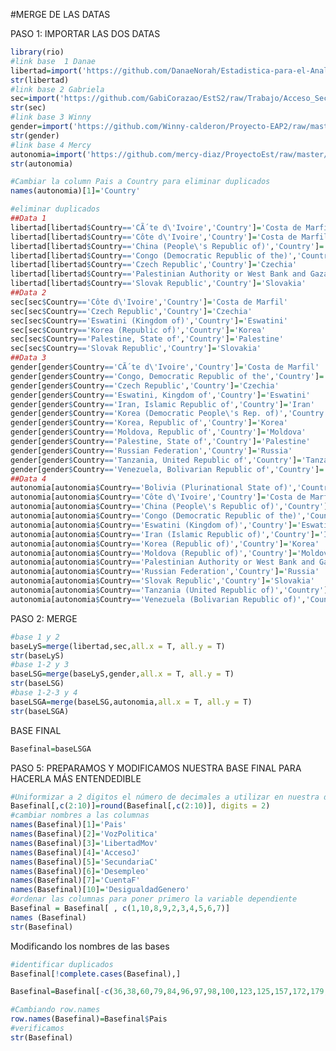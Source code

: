 #MERGE DE LAS DATAS

PASO 1: IMPORTAR LAS DOS DATAS
```r
library(rio)
#link base  1 Danae
libertad=import('https://github.com/DanaeNorah/Estadistica-para-el-Analisis-Politico-2-/raw/Trabajo/Libertad_civil.csv')
str(libertad)
#link base 2 Gabriela
sec=import('https://github.com/GabiCorazao/EstS2/raw/Trabajo/Acceso_Secundaria.csv')
str(sec)
#link base 3 Winny
gender=import('https://github.com/Winny-calderon/Proyecto-EAP2/raw/master/GenderData.csv')
str(gender)
#link base 4 Mercy
autonomia=import('https://github.com/mercy-diaz/ProyectoEst/raw/master/basefinal_MD.csv')
str(autonomia)
```

```r
#Cambiar la column Pais a Country para eliminar duplicados
names(autonomia)[1]='Country'
```

```r
#eliminar duplicados 
##Data 1
libertad[libertad$Country=='CÃ´te d\'Ivoire','Country']='Costa de Marfil'
libertad[libertad$Country=='Côte d\'Ivoire','Country']='Costa de Marfil'
libertad[libertad$Country=='China (People\'s Republic of)','Country']='China'
libertad[libertad$Country=='Congo (Democratic Republic of the)','Country']='Democratic Republic of the Congo'
libertad[libertad$Country=='Czech Republic','Country']='Czechia'
libertad[libertad$Country=='Palestinian Authority or West Bank and Gaza Strip','Country']='Palestine'
libertad[libertad$Country=='Slovak Republic','Country']='Slovakia'
##Data 2
sec[sec$Country=='Côte d\'Ivoire','Country']='Costa de Marfil'
sec[sec$Country=='Czech Republic','Country']='Czechia'
sec[sec$Country=='Eswatini (Kingdom of)','Country']='Eswatini'
sec[sec$Country=='Korea (Republic of)','Country']='Korea'
sec[sec$Country=='Palestine, State of','Country']='Palestine'
sec[sec$Country=='Slovak Republic','Country']='Slovakia'
##Data 3
gender[gender$Country=='CÃ´te d\'Ivoire','Country']='Costa de Marfil'
gender[gender$Country=='Congo, Democratic Republic of the','Country']='Democratic Republic of the Congo'
gender[gender$Country=='Czech Republic','Country']='Czechia'
gender[gender$Country=='Eswatini, Kingdom of','Country']='Eswatini'
gender[gender$Country=='Iran, Islamic Republic of','Country']='Iran'
gender[gender$Country=='Korea (Democratic People\'s Rep. of)','Country']='North Korea'
gender[gender$Country=='Korea, Republic of','Country']='Korea'
gender[gender$Country=='Moldova, Republic of','Country']='Moldova'
gender[gender$Country=='Palestine, State of','Country']='Palestine'
gender[gender$Country=='Russian Federation','Country']='Russia'
gender[gender$Country=='Tanzania, United Republic of','Country']='Tanzania'
gender[gender$Country=='Venezuela, Bolivarian Republic of','Country']='Venezuela'
##Data 4
autonomia[autonomia$Country=='Bolivia (Plurinational State of)','Country']='Bolivia'
autonomia[autonomia$Country=='Côte d\'Ivoire','Country']='Costa de Marfil'
autonomia[autonomia$Country=='China (People\'s Republic of)','Country']='China'
autonomia[autonomia$Country=='Congo (Democratic Republic of the)','Country']='Democratic Republic of the Congo'
autonomia[autonomia$Country=='Eswatini (Kingdom of)','Country']='Eswatini'
autonomia[autonomia$Country=='Iran (Islamic Republic of)','Country']='Iran'
autonomia[autonomia$Country=='Korea (Republic of)','Country']='Korea'
autonomia[autonomia$Country=='Moldova (Republic of)','Country']='Moldova'
autonomia[autonomia$Country=='Palestinian Authority or West Bank and Gaza Strip','Country']='Palestine'
autonomia[autonomia$Country=='Russian Federation','Country']='Russia'
autonomia[autonomia$Country=='Slovak Republic','Country']='Slovakia'
autonomia[autonomia$Country=='Tanzania (United Republic of)','Country']='Tanzania'
autonomia[autonomia$Country=='Venezuela (Bolivarian Republic of)','Country']='Venezuela'
```

PASO 2: MERGE
```r
#base 1 y 2
baseLyS=merge(libertad,sec,all.x = T, all.y = T)
str(baseLyS)
#base 1-2 y 3
baseLSG=merge(baseLyS,gender,all.x = T, all.y = T)
str(baseLSG)
#base 1-2-3 y 4
baseLSGA=merge(baseLSG,autonomia,all.x = T, all.y = T)
str(baseLSGA)
```

BASE FINAL 
```r
Basefinal=baseLSGA
```

PASO 5: PREPARAMOS Y MODIFICAMOS NUESTRA BASE FINAL PARA HACERLA MÁS ENTENDEDIBLE
```r
#Uniformizar a 2 digitos el número de decimales a utilizar en nuestra data "Basefinal" 
Basefinal[,c(2:10)]=round(Basefinal[,c(2:10)], digits = 2)
#cambiar nombres a las columnas
names(Basefinal)[1]='Pais'
names(Basefinal)[2]='VozPolitica'
names(Basefinal)[3]='LibertadMov'
names(Basefinal)[4]='AccesoJ'
names(Basefinal)[5]='SecundariaC'
names(Basefinal)[6]='Desempleo'
names(Basefinal)[7]='CuentaF'
names(Basefinal)[10]='DesigualdadGenero'
#ordenar las columnas para poner primero la variable dependiente
Basefinal = Basefinal[ , c(1,10,8,9,2,3,4,5,6,7)]
names (Basefinal)
str(Basefinal)
```
Modificando los nombres de las bases
```r
#identificar duplicados
Basefinal[!complete.cases(Basefinal),] 
```
```r
Basefinal=Basefinal[-c(36,38,60,79,84,96,97,98,100,123,125,157,172,179,180,189,208),]
```

```r
#Cambiando row.names
row.names(Basefinal)=Basefinal$Pais 
#verificamos
str(Basefinal)
```


